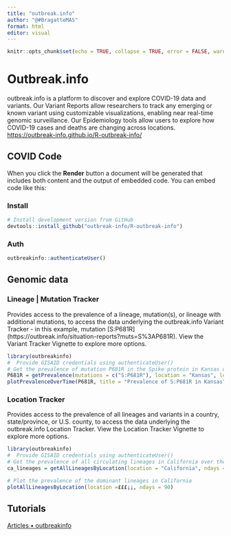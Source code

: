 ```yaml
---
title: "outbreak.info"
author: "@#BragatteMAS"
format: html
editor: visual
---
```


```r
knitr::opts_chunk$set(echo = TRUE, collapse = TRUE, error = FALSE, warning = FALSE, message = FALSE)
```

# Outbreak.info

outbreak.info is a platform to discover and explore COVID-19 data and variants. Our Variant Reports allow researchers to track any emerging or known variant using customizable visualizations, enabling near real-time genomic surveillance. Our Epidemiology tools allow users to explore how COVID-19 cases and deaths are changing across locations. <https://outbreak-info.github.io/R-outbreak-info/>

## COVID Code

When you click the **Render** button a document will be generated that includes both content and the output of embedded code. You can embed code like this:

### Install

```r
# Install development version from GitHub
devtools::install_github("outbreak-info/R-outbreak-info")
```

### Auth

```r
outbreakinfo::authenticateUser()
```

## Genomic data

### Lineage \| Mutation Tracker

Provides access to the prevalence of a lineage, mutation(s), or lineage with additional mutations, to access the data underlying the outbreak.info Variant Tracker - in this example, mutation \[S:P681R\] (https://outbreak.info/situation-reports?muts=S%3AP681R). View the Variant Tracker Vignette to explore more options.

```r
library(outbreakinfo)
#  Provide GISAID credentials using authenticateUser()
# Get the prevalence of mutation P681R in the Spike protein in Kansas over time.
P681R = getPrevalence(mutations = c("S:P681R"), location = "Kansas", logInfo = FALSE)
plotPrevalenceOverTime(P681R, title = "Prevalence of S:P681R in Kansas")
```

### Location Tracker

Provides access to the prevalence of all lineages and variants in a country, state/province, or U.S. county, to access the data underlying the outbreak.info Location Tracker. View the Location Tracker Vignette to explore more options.

```r
library(outbreakinfo)
#  Provide GISAID credentials using authenticateUser()
# Get the prevalence of all circulating lineages in California over the past 90 days
ca_lineages = getAllLineagesByLocation(location = "California", ndays = 90)

# Plot the prevalence of the dominant lineages in California
plotAllLineagesByLocation(location =£££¡¡, ndays = 90)
```

## Tutorials

[Articles • outbreakinfo](https://outbreak-info.github.io/R-outbreak-info/articles/index.html)
